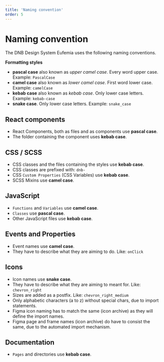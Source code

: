 ```yaml
---
title: 'Naming convention'
order: 5
---
```


# Naming convention

The DNB Design System Eufemia uses the following naming conventions.

**Formatting styles**

- **pascal case** also known as _upper camel case_. Every word upper case. Example: `PascalCase`
- **camel case** also known as _lower camel case_. First word lower case. Example: `camelCase`
- **kebab case** also known as _kebab case_. Only lower case letters. Example: `kebab-case`
- **snake case**. Only lower case letters. Example: `snake_case`

## React components

- React Components, both as files and as components use **pascal case**.
- The folder containing the component uses **kebab case**.

## CSS / SCSS

- CSS classes and the files containing the styles use **kebab case**.
- CSS classes are prefixed with: `dnb-`
- CSS `Custom Properties` (CSS Variables) use **kebab case**.
- SCSS Mixins use **camel case**.

## JavaScript

- `Functions` and `Variables` use **camel case**.
- `Classes` use **pascal case**.
- Other JavaScript files use **kebab case**.

## Events and Properties

- Event names use **camel case**.
- They have to describe what they are aiming to do. Like: `onClick`

## Icons

- Icon names use **snake case**.
- They have to describe what they are aiming to meant for. Like: `chevron_right`
- Sizes are added as a postfix. Like: `chevron_right_medium`
- Only alphabetic characters (a to z) without special chars, due to import statements.
- Figma icon naming has to match the same (icon archive) as they will define the import names.
- Figma page and frame names (icon archive) do have to consist the same, due to the automated import mechanism.

## Documentation

- `Pages` and directories use **kebab case**.
